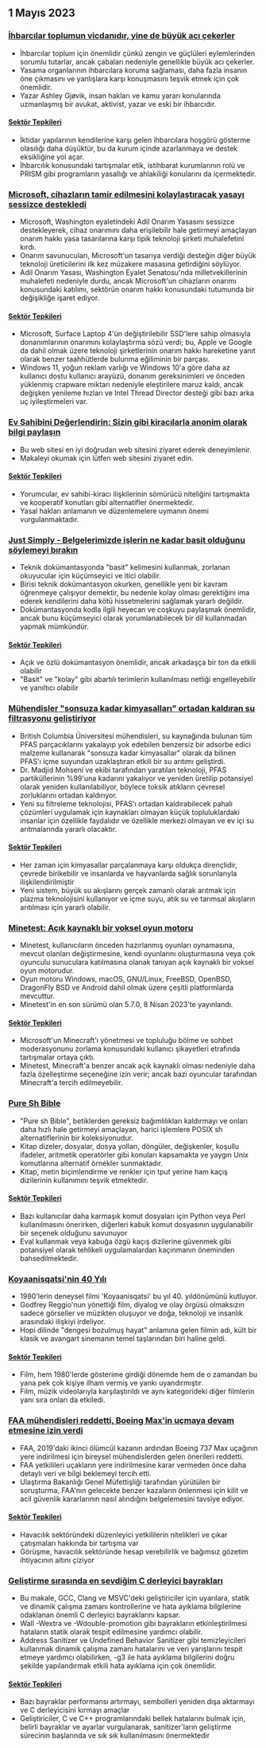 

<CallToAction />

<Steps>

## 1 Mayıs 2023

### [İhbarcılar toplumun vicdanıdır, yine de büyük acı çekerler](https://covertactionmagazine.com/2023/04/25/whistleblowers-are-the-conscience-of-society-yet-suffer-gravely-for-trying-to-hold-the-rich-and-powerful-accountable-for-their-sins/)

- İhbarcılar toplum için önemlidir çünkü zengin ve güçlüleri eylemlerinden sorumlu tutarlar, ancak çabaları nedeniyle genellikle büyük acı çekerler.
- Yasama organlarının ihbarcılara koruma sağlaması, daha fazla insanın öne çıkmasını ve yanlışlara karşı konuşmasını teşvik etmek için çok önemlidir.
- Yazar Ashley Gjøvik, insan hakları ve kamu yararı konularında uzmanlaşmış bir avukat, aktivist, yazar ve eski bir ihbarcıdır.

#### [Sektör Tepkileri](http://news.ycombinator.com/item?id=35762780)

- İktidar yapılarının kendilerine karşı gelen ihbarcılara hoşgörü gösterme olasılığı daha düşüktür, bu da kurum içinde azarlanmaya ve destek eksikliğine yol açar.
- İhbarcılık konusundaki tartışmalar etik, istihbarat kurumlarının rolü ve PRISM gibi programların yasallığı ve ahlakiliği konularını da içermektedir.

### [Microsoft, cihazların tamir edilmesini kolaylaştıracak yasayı sessizce destekledi](https://grist.org/technology/microsoft-right-to-repair-quietly-supported-legislation-to-make-it-easier-to-fix-devices-heres-why-thats-a-big-deal/)

- Microsoft, Washington eyaletindeki Adil Onarım Yasasını sessizce destekleyerek, cihaz onarımını daha erişilebilir hale getirmeyi amaçlayan onarım hakkı yasa tasarılarına karşı tipik teknoloji şirketi muhalefetini kırdı.
- Onarım savunucuları, Microsoft'un tasarıya verdiği desteğin diğer büyük teknoloji üreticilerini ilk kez müzakere masasına getirdiğini söylüyor.
- Adil Onarım Yasası, Washington Eyalet Senatosu'nda milletvekillerinin muhalefeti nedeniyle durdu, ancak Microsoft'un cihazların onarımı konusundaki katılımı, sektörün onarım hakkı konusundaki tutumunda bir değişikliğe işaret ediyor.

#### [Sektör Tepkileri](http://news.ycombinator.com/item?id=35758842)

- Microsoft, Surface Laptop 4'ün değiştirilebilir SSD'lere sahip olmasıyla donanımlarının onarımını kolaylaştırma sözü verdi; bu, Apple ve Google da dahil olmak üzere teknoloji şirketlerinin onarım hakkı hareketine yanıt olarak benzer taahhütlerde bulunma eğiliminin bir parçası.
- Windows 11, yoğun reklam varlığı ve Windows 10'a göre daha az kullanıcı dostu kullanıcı arayüzü, donanım gereksinimleri ve önceden yüklenmiş crapware miktarı nedeniyle eleştirilere maruz kaldı, ancak değişken yenileme hızları ve Intel Thread Director desteği gibi bazı arka uç iyileştirmeleri var.

### [Ev Sahibini Değerlendirin: Sizin gibi kiracılarla anonim olarak bilgi paylaşın](https://ratethelandlord.org)

- Bu web sitesi en iyi doğrudan web sitesini ziyaret ederek deneyimlenir.
- Makaleyi okumak için lütfen web sitesini ziyaret edin.

#### [Sektör Tepkileri](http://news.ycombinator.com/item?id=35759016)

- Yorumcular, ev sahibi-kiracı ilişkilerinin sömürücü niteliğini tartışmakta ve kooperatif konutları gibi alternatifler önermektedir.
- Yasal hakları anlamanın ve düzenlemelere uymanın önemi vurgulanmaktadır.

### [Just Simply - Belgelerimizde işlerin ne kadar basit olduğunu söylemeyi bırakın](https://justsimply.dev/)

- Teknik dokümantasyonda "basit" kelimesini kullanmak, zorlanan okuyucular için küçümseyici ve itici olabilir.
- Birisi teknik dokümantasyon okurken, genellikle yeni bir kavram öğrenmeye çalışıyor demektir, bu nedenle kolay olması gerektiğini ima ederek kendilerini daha kötü hissetmelerini sağlamak yararlı değildir.
- Dokümantasyonda kodla ilgili heyecan ve coşkuyu paylaşmak önemlidir, ancak bunu küçümseyici olarak yorumlanabilecek bir dil kullanmadan yapmak mümkündür.

#### [Sektör Tepkileri](http://news.ycombinator.com/item?id=35759449)

- Açık ve özlü dokümantasyon önemlidir, ancak arkadaşça bir ton da etkili olabilir
- "Basit" ve "kolay" gibi abartılı terimlerin kullanılması netliği engelleyebilir ve yanıltıcı olabilir

### [Mühendisler "sonsuza kadar kimyasalları" ortadan kaldıran su filtrasyonu geliştiriyor](https://news.ubc.ca/2023/03/22/new-ubc-water-treatment-zaps-forever-chemicals-for-good/)

- British Columbia Üniversitesi mühendisleri, su kaynağında bulunan tüm PFAS parçacıklarını yakalayıp yok edebilen benzersiz bir adsorbe edici malzeme kullanarak "sonsuza kadar kimyasallar" olarak da bilinen PFAS'ı içme suyundan uzaklaştıran etkili bir su arıtımı geliştirdi.
- Dr. Madjid Mohseni ve ekibi tarafından yaratılan teknoloji, PFAS partiküllerinin %99'una kadarını yakalıyor ve yeniden üretilip potansiyel olarak yeniden kullanılabiliyor, böylece toksik atıkların çevresel zorluklarını ortadan kaldırıyor.
- Yeni su filtreleme teknolojisi, PFAS'ı ortadan kaldırabilecek pahalı çözümleri uygulamak için kaynakları olmayan küçük topluluklardaki insanlar için özellikle faydalıdır ve özellikle merkezi olmayan ve ev içi su arıtmalarında yararlı olacaktır.

#### [Sektör Tepkileri](http://news.ycombinator.com/item?id=35764476)

- Her zaman için kimyasallar parçalanmaya karşı oldukça dirençlidir, çevrede birikebilir ve insanlarda ve hayvanlarda sağlık sorunlarıyla ilişkilendirilmiştir
- Yeni sistem, büyük su akışlarını gerçek zamanlı olarak arıtmak için plazma teknolojisini kullanıyor ve içme suyu, atık su ve tarımsal akışların arıtılması için yararlı olabilir.

### [Minetest: Açık kaynaklı bir voksel oyun motoru](https://www.minetest.net/)

- Minetest, kullanıcıların önceden hazırlanmış oyunları oynamasına, mevcut olanları değiştirmesine, kendi oyunlarını oluşturmasına veya çok oyunculu sunuculara katılmasına olanak tanıyan açık kaynaklı bir voksel oyun motorudur.
- Oyun motoru Windows, macOS, GNU/Linux, FreeBSD, OpenBSD, DragonFly BSD ve Android dahil olmak üzere çeşitli platformlarda mevcuttur.
- Minetest'in en son sürümü olan 5.7.0, 8 Nisan 2023'te yayınlandı.

#### [Sektör Tepkileri](http://news.ycombinator.com/item?id=35766570)

- Microsoft'un Minecraft'ı yönetmesi ve topluluğu bölme ve sohbet moderasyonunu zorlama konusundaki kullanıcı şikayetleri etrafında tartışmalar ortaya çıktı.
- Minetest, Minecraft'a benzer ancak açık kaynaklı olması nedeniyle daha fazla özelleştirme seçeneğine izin verir; ancak bazı oyuncular tarafından Minecraft'a tercih edilmeyebilir.

### [Pure Sh Bible](https://github.com/dylanaraps/pure-sh-bible)

- "Pure sh Bible", betiklerden gereksiz bağımlılıkları kaldırmayı ve onları daha hızlı hale getirmeyi amaçlayan, harici işlemlere POSIX sh alternatiflerinin bir koleksiyonudur.
- Kitap dizeler, dosyalar, dosya yolları, döngüler, değişkenler, koşullu ifadeler, aritmetik operatörler gibi konuları kapsamakta ve yaygın Unix komutlarına alternatif örnekler sunmaktadır.
- Kitap, metin biçimlendirme ve renkler için tput yerine ham kaçış dizilerinin kullanımını teşvik etmektedir.

#### [Sektör Tepkileri](http://news.ycombinator.com/item?id=35765707)

- Bazı kullanıcılar daha karmaşık komut dosyaları için Python veya Perl kullanılmasını önerirken, diğerleri kabuk komut dosyasının uygulanabilir bir seçenek olduğunu savunuyor
- Eval kullanmak veya kabuğa özgü kaçış dizilerine güvenmek gibi potansiyel olarak tehlikeli uygulamalardan kaçınmanın öneminden bahsedilmektedir.

### [Koyaanisqatsi'nin 40 Yılı](https://www.thecurb.com.au/40-years-of-koyaanisqatsi/)

- 1980'lerin deneysel filmi 'Koyaanisqatsi' bu yıl 40. yıldönümünü kutluyor.
- Godfrey Reggio'nun yönettiği film, diyalog ve olay örgüsü olmaksızın sadece görseller ve müzikten oluşuyor ve doğa, teknoloji ve insanlık arasındaki ilişkiyi irdeliyor.
- Hopi dilinde "dengesi bozulmuş hayat" anlamına gelen filmin adı, kült bir klasik ve avangart sinemanın temel taşlarından biri haline geldi.

#### [Sektör Tepkileri](http://news.ycombinator.com/item?id=35764584)

- Film, hem 1980'lerde gösterime girdiği dönemde hem de o zamandan bu yana pek çok kişiye ilham vermiş ve yankı uyandırmıştır.
- Film, müzik videolarıyla karşılaştırıldı ve aynı kategorideki diğer filmlerin yanı sıra onları da etkiledi.

### [FAA mühendisleri reddetti, Boeing Max'in uçmaya devam etmesine izin verdi](https://apnews.com/article/boeing-max-crashes-faa-ea8fac0ad2758b08c58d2d64756fbf37)

- FAA, 2019'daki ikinci ölümcül kazanın ardından Boeing 737 Max uçağının yere indirilmesi için bireysel mühendislerden gelen önerileri reddetti.
- FAA yetkilileri uçakların yere indirilmesine karar vermeden önce daha detaylı veri ve bilgi beklemeyi tercih etti.
- Ulaştırma Bakanlığı Genel Müfettişliği tarafından yürütülen bir soruşturma, FAA'nın gelecekte benzer kazaların önlenmesi için kilit ve acil güvenlik kararlarının nasıl alındığını belgelemesini tavsiye ediyor.

#### [Sektör Tepkileri](http://news.ycombinator.com/item?id=35761706)

- Havacılık sektöründeki düzenleyici yetkililerin nitelikleri ve çıkar çatışmaları hakkında bir tartışma var
- Görüşme, havacılık sektöründe hesap verebilirlik ve bağımsız gözetim ihtiyacının altını çiziyor

### [Geliştirme sırasında en sevdiğim C derleyici bayrakları](https://nullprogram.com/blog/2023/04/29/)

- Bu makale, GCC, Clang ve MSVC'deki geliştiriciler için uyarılara, statik ve dinamik çalışma zamanı kontrollerine ve hata ayıklama bilgilerine odaklanan önemli C derleyici bayraklarını kapsar.
- Wall -Wextra ve -Wdouble-promotion gibi bayrakların etkinleştirilmesi hataların statik olarak tespit edilmesine yardımcı olabilir.
- Address Sanitizer ve Undefined Behavior Sanitizer gibi temizleyicileri kullanmak dinamik çalışma zamanı hatalarını ve veri yarışlarını tespit etmeye yardımcı olabilirken, -g3 ile hata ayıklama bilgilerini doğru şekilde yapılandırmak etkili hata ayıklama için çok önemlidir.

#### [Sektör Tepkileri](http://news.ycombinator.com/item?id=35758898)

- Bazı bayraklar performansı artırmayı, sembolleri yeniden dışa aktarmayı ve C derleyicisini kırmayı amaçlar
- Geliştiriciler, C ve C++ programlarındaki bellek hatalarını bulmak için, belirli bayraklar ve ayarlar vurgulanarak, sanitizer'ların geliştirme sürecinin başlarında ve sık sık kullanılmasını önermektedir

</Steps>
